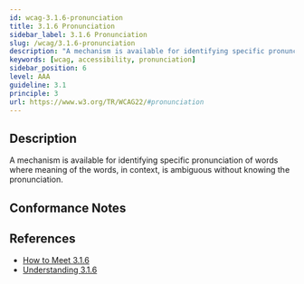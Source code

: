 ```yaml
---
id: wcag-3.1.6-pronunciation
title: 3.1.6 Pronunciation
sidebar_label: 3.1.6 Pronunciation
slug: /wcag/3.1.6-pronunciation
description: "A mechanism is available for identifying specific pronunciation of words where meaning of the words, in context, is ambiguous without knowing the pronunciation."
keywords: [wcag, accessibility, pronunciation]
sidebar_position: 6
level: AAA
guideline: 3.1
principle: 3
url: https://www.w3.org/TR/WCAG22/#pronunciation
---
```


## Description

A mechanism is available for identifying specific pronunciation of words where meaning of the words, in context, is ambiguous without knowing the pronunciation.

## Conformance Notes

<Project name="ads"></Project>

<Project name="scix">
  <NoSupport />
</Project>

## References

- [How to Meet 3.1.6](https://www.w3.org/WAI/WCAG22/quickref/#pronunciation)
- [Understanding 3.1.6](https://www.w3.org/WAI/WCAG22/Understanding/pronunciation.html)
